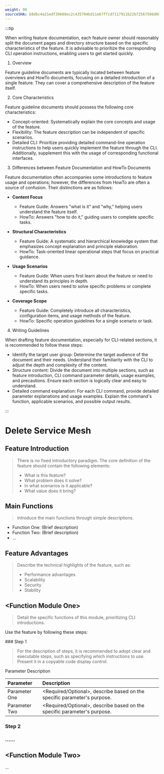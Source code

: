 ```yaml
---
weight: 90
sourceSHA: b8dbc4a21edf3960dec2c435704bd11e67ffcd7117911b22b72567586d88c90e
---
```


:::tip

When writing feature documentation, each feature owner should reasonably split the document pages and directory structure based on the specific characteristics of the feature. It is advisable to prioritize the corresponding CLI operation instructions, enabling users to get started quickly.

1. Overview

Feature guideline documents are typically located between feature overviews and HowTo documents, focusing on a detailed introduction of a single feature. They can cover a comprehensive description of the feature itself.

2. Core Characteristics

Feature guideline documents should possess the following core characteristics:

- Concept-oriented: Systematically explain the core concepts and usage of the feature.
- Flexibility: The feature description can be independent of specific scenarios.
- Detailed CLI: Prioritize providing detailed command-line operation instructions to help users quickly implement the feature through the CLI. Additionally, supplement this with the usage of corresponding functional interfaces.

3. Differences between Feature Documentation and HowTo Documents

Feature documentation often accompanies some introductions to feature usage and operations; however, the differences from HowTo are often a source of confusion. Their distinctions are as follows:

- **Content Focus**
  - Feature Guide: Answers "what is it" and "why," helping users understand the feature itself.
  - HowTo: Answers "how to do it," guiding users to complete specific tasks.

- **Structural Characteristics**
  - Feature Guide: A systematic and hierarchical knowledge system that emphasizes concept explanation and principle elaboration.
  - HowTo: Task-oriented linear operational steps that focus on practical guidance.

- **Usage Scenarios**
  - Feature Guide: When users first learn about the feature or need to understand its principles in depth.
  - HowTo: When users need to solve specific problems or complete specific tasks.

- **Coverage Scope**
  - Feature Guide: Completely introduce all characteristics, configuration items, and usage methods of the feature.
  - HowTo: Specific operation guidelines for a single scenario or task.

4. Writing Guidelines

When drafting feature documentation, especially for CLI-related sections, it is recommended to follow these steps:

- Identify the target user group: Determine the target audience of the document and their needs. Understand their familiarity with the CLI to adjust the depth and complexity of the content.
- Structure content: Divide the document into multiple sections, such as feature introduction, CLI command parameter details, usage examples, and precautions. Ensure each section is logically clear and easy to understand.
- Detailed command explanation: For each CLI command, provide detailed parameter explanations and usage examples. Explain the command's function, applicable scenarios, and possible output results.

:::

# Delete Service Mesh

## Feature Introduction

> There is no fixed introductory paradigm. The core definition of the feature should contain the following elements:
>
> - What is this feature?
> - What problem does it solve?
> - In what scenarios is it applicable?
> - What value does it bring?

## Main Functions

> Introduce the main functions through simple descriptions.

- Function One: (Brief description)
- Function Two: (Brief description)
- ...

## Feature Advantages

> Describe the technical highlights of the feature, such as:
>
> - Performance advantages
> - Scalability
> - Security
> - Stability

## \<Function Module One>

> Detail the specific functions of this module, prioritizing CLI introductions.

Use the feature by following these steps:

<Steps>
  ### Step 1

  > For the description of steps, it is recommended to adopt clear and executable steps, such as specifying which instructions to use. Present it in a copyable code display control.

  Parameter Description

  | Parameter  | Description                    |
  | :--       | :---------------------------- |
  | Parameter One | \<Required/Optional>, describe based on the specific parameter's purpose. |
  | Parameter Two | \<Required/Optional>, describe based on the specific parameter's purpose. |

  ### Step 2

  ### ......
</Steps>

## \<Function Module Two>

...

